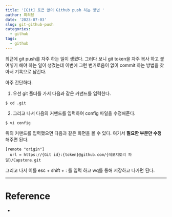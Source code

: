 ```yaml
---
title: '[Git] 토큰 없이 Github push 하는 방법 '
author: 최의용
date: '2023-07-03'
slug: git-github-push
categories:
  - github
tags:
  - github
---
```


최근에 git push를 자주 하는 일이 생겼다. 그러다 보니 git token을 자주 복사 하고 붙여넣기 해야 하는 일이 생겼는데 이번에 그런 번거로움이 없이 commit 하는 방법을 찾아서 기록으로 남긴다.

아주 간단하다.

1. 우선 git 폴더를 가서 다음과 같은 커맨드를 입력한다.

```
$ cd .git
```

2. 그리고 나서 다음의 커맨드를 입력하여 config 파일을 수정해준다.

```
$ vi config
```

위의 커맨드를 입력했으면 다음과 같은 화면을 볼 수 있다. 여기서 **필요한 부분만 수정** 해주면 된다.

```
[remote "origin"]
  url = https://{Git id}:{token}@github.com/{레포지토리 파일}/Capstone.git
```

그리고 나서 이를 esc + shift + : 를 입력 하고 wq를 통해 저장하고 나가면 된다. 

---
# Reference

- [](https://velog.io/@danbibibi/Github-token-%EC%9E%85%EB%A0%A5-%EC%97%86%EC%9D%B4-Push)